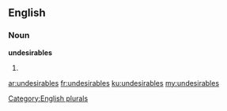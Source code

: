 ==English==

===Noun===
'''undesirables'''

# {{plural of|[[undesirable]]}}

[[Category:English plurals]]

[[ar:undesirables]]
[[fr:undesirables]]
[[ku:undesirables]]
[[my:undesirables]]
